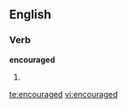 
== English ==
=== Verb ===
'''encouraged'''
# {{past of|[[encourage]]}}

[[te:encouraged]]
[[vi:encouraged]]